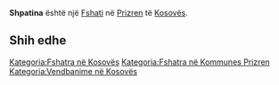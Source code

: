 {{Fshat në Kosovës
 | Emri                = Shpatina
 | EmriAlt                = Gerncar,Gerncari,Gernqar,Gerqar,Granqar,Grncare,Grnchare,Grnćare,Grnčare,Gërnqar,Gërnçar,Gërnçari,Gërqar,Shpatina,Shpatine,Shpatinë,Грнчаре,Грнћаре
 | Emri (Rasa dhanore) = 
 | Figura              = 
 | Shteti              = Kosovës
 | Komuna              = Prizren
 | Kodi postar         = 
 | Sipërfaqja          = 

 | Popullsia           = 

 | Regj. i popullsisë  = 
 | Dend. e popullsisë  = 
 | Faqja zyrtare       = 
 <!--- Koordinatat ----> 
 | Gjerësia            = 42.21889
 | Gjatësia            = 20.77222
 | Lartësia            = 
}}
'''Shpatina''' është një [[Fshati]] në [[Prizren]] të [[Kosovës]].

<!-- == Gjeografia == -->
<!-- == Historia == -->
<!-- == Demografia == -->
== Shih edhe ==
{{Komuna Prizren}}
{{Kosovo-Administrata-Cung}}

[[Kategoria:Fshatra në Kosovës]]
[[Kategoria:Fshatra në Kommunes Prizren]]
[[Kategoria:Vendbanime në Kosovës]]